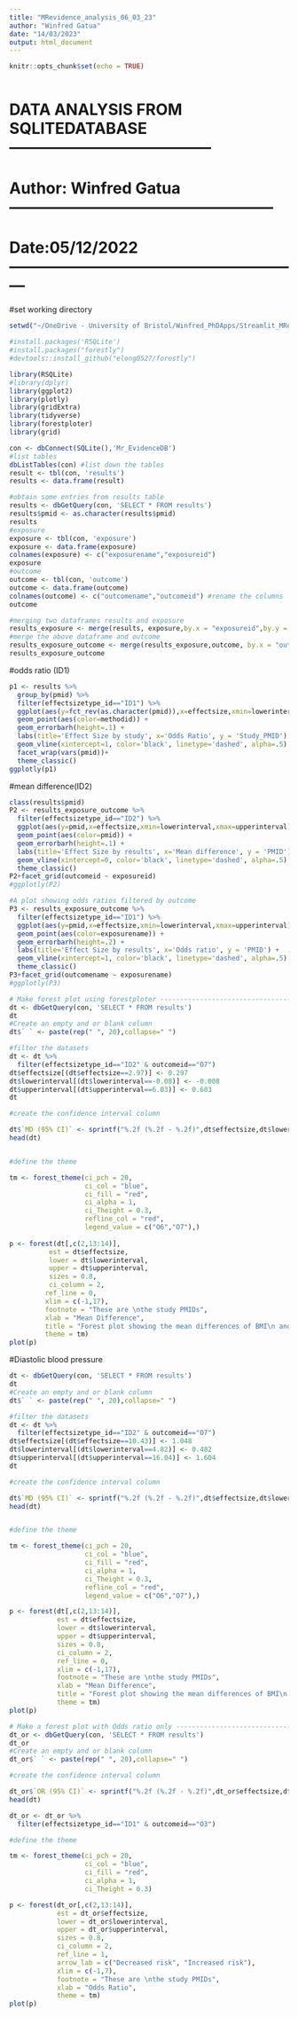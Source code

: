 ```yaml
---
title: "MRevidence_analysis_06_03_23"
author: "Winfred Gatua"
date: "14/03/2023"
output: html_document
---
```


```r
knitr::opts_chunk$set(echo = TRUE)
```


```r

```

# DATA ANALYSIS FROM SQLITEDATABASE ---------------------------------------
# Author: Winfred Gatua ---------------------------------------------------
# Date:05/12/2022 ---------------------------------------------------------
#set working directory

```r
setwd("~/OneDrive - University of Bristol/Winfred_PhDApps/Streamlit_MRevidenceentryapp/")
```

```r
#install.packages('RSQLite')
#install.packages("forestly")
#devtools::install_github("elong0527/forestly")

library(RSQLite)
#library(dplyr)
library(ggplot2)
library(plotly)
library(gridExtra)
library(tidyverse)
library(forestploter)
library(grid)
```

```r
con <- dbConnect(SQLite(),'Mr_EvidenceDB')
#list tables
dbListTables(con) #list down the tables
result <- tbl(con, 'results')
results <- data.frame(result)

#obtain some entries from results table
results <- dbGetQuery(con, 'SELECT * FROM results')
results$pmid <- as.character(results$pmid)
results
#exposure
exposure <- tbl(con, 'exposure')
exposure <- data.frame(exposure)
colnames(exposure) <- c("exposurename","exposureid")
exposure
#outcome
outcome <- tbl(con, 'outcome')
outcome <- data.frame(outcome)
colnames(outcome) <- c("outcomename","outcomeid") #rename the columns
outcome

#merging two dataframes results and exposure
results_exposure <- merge(results, exposure,by.x = "exposureid",by.y = "exposureid")
#merge the above dataframe and outcome
results_exposure_outcome <- merge(results_exposure,outcome, by.x = "outcomeid",by.y = "outcomeid")
results_exposure_outcome

```

#odds ratio (ID1)
```r
p1 <- results %>% 
  group_by(pmid) %>% 
  filter(effectsizetype_id=="ID1") %>% 
  ggplot(aes(y=fct_rev(as.character(pmid)),x=effectsize,xmin=lowerinterval,xmax=upperinterval)) +
  geom_point(aes(color=methodid)) +
  geom_errorbarh(height=.1) +
  labs(title='Effect Size by study', x='Odds Ratio', y = 'Study_PMID') +
  geom_vline(xintercept=1, color='black', linetype='dashed', alpha=.5) +
  facet_wrap(vars(pmid))+
  theme_classic()
ggplotly(p1)
```

#mean difference(ID2)
```r
class(results$pmid)
P2 <- results_exposure_outcome %>% 
  filter(effectsizetype_id=="ID2") %>% 
  ggplot(aes(y=pmid,x=effectsize,xmin=lowerinterval,xmax=upperinterval)) +
  geom_point(aes(color=pmid)) +
  geom_errorbarh(height=.1) +
  labs(title='Effect Size by results', x='Mean difference', y = 'PMID') +
  geom_vline(xintercept=0, color='black', linetype='dashed', alpha=.5) +
  theme_classic()
P2+facet_grid(outcomeid ~ exposureid)
#ggplotly(P2)
```
```r
#A plot showing odds ratios filtered by outcome
P3 <- results_exposure_outcome %>% 
  filter(effectsizetype_id=="ID1") %>% 
  ggplot(aes(y=pmid,x=effectsize,xmin=lowerinterval,xmax=upperinterval)) +
  geom_point(aes(color=exposurename)) +
  geom_errorbarh(height=.2) +
  labs(title='Effect Size by results', x='Odds ratio', y = 'PMID') +
  geom_vline(xintercept=1, color='black', linetype='dashed', alpha=.5) +
  theme_classic()
P3+facet_grid(outcomename ~ exposurename)
#ggplotly(P3)

```

```r
# Make forest plot using forestploter -------------------------------------
dt <- dbGetQuery(con, 'SELECT * FROM results')
dt
#Create an empty and or blank column
dt$` ` <- paste(rep(" ", 20),collapse=" ")

#filter the datasets
dt <- dt %>% 
  filter(effectsizetype_id=="ID2" & outcomeid=="O7") 
dt$effectsize[(dt$effectsize==2.97)] <- 0.297
dt$lowerinterval[(dt$lowerinterval==-0.08)] <- -0.008
dt$upperinterval[(dt$upperinterval==6.03)] <- 0.603
dt

#create the confidence interval column

dt$`MD (95% CI)` <- sprintf("%.2f (%.2f - %.2f)",dt$effectsize,dt$lowerinterval,dt$upperinterval)
head(dt)


#define the theme

tm <- forest_theme(ci_pch = 20,
                   ci_col = "blue",
                   ci_fill = "red",
                   ci_alpha = 1,
                   ci_Theight = 0.3,
                   refline_col = "red",
                   legend_value = c("O6","O7"),)
  
p <- forest(dt[,c(2,13:14)],
          est = dt$effectsize,
          lower = dt$lowerinterval,
          upper = dt$upperinterval,
          sizes = 0.8,
          ci_column = 2,
         ref_line = 0,
         xlim = c(-1,17),
         footnote = "These are \nthe study PMIDs",
         xlab = "Mean Difference",
         title = "Forest plot showing the mean differences of BMI\n and DBP",
         theme = tm)
plot(p)
```

#Diastolic blood pressure
```r
dt <- dbGetQuery(con, 'SELECT * FROM results')
dt
#Create an empty and or blank column
dt$` ` <- paste(rep(" ", 20),collapse=" ")

#filter the datasets
dt <- dt %>% 
  filter(effectsizetype_id=="ID2" & outcomeid=="O7") 
dt$effectsize[(dt$effectsize==10.43)] <- 1.048
dt$lowerinterval[(dt$lowerinterval==4.82)] <- 0.482
dt$upperinterval[(dt$upperinterval==16.04)] <- 1.604
dt

#create the confidence interval column

dt$`MD (95% CI)` <- sprintf("%.2f (%.2f - %.2f)",dt$effectsize,dt$lowerinterval,dt$upperinterval)
head(dt)


#define the theme

tm <- forest_theme(ci_pch = 20,
                   ci_col = "blue",
                   ci_fill = "red",
                   ci_alpha = 1,
                   ci_Theight = 0.3,
                   refline_col = "red",
                   legend_value = c("O6","O7"),)

p <- forest(dt[,c(2,13:14)],
            est = dt$effectsize,
            lower = dt$lowerinterval,
            upper = dt$upperinterval,
            sizes = 0.8,
            ci_column = 2,
            ref_line = 0,
            xlim = c(-1,17),
            footnote = "These are \nthe study PMIDs",
            xlab = "Mean Difference",
            title = "Forest plot showing the mean differences of BMI\n and SBP",
            theme = tm)
plot(p)
```
```r
# Make a forest plot with Odds ratio only ---------------------------------
dt_or <- dbGetQuery(con, 'SELECT * FROM results')
dt_or
#Create an empty and or blank column
dt_or$` ` <- paste(rep(" ", 20),collapse=" ")

#create the confidence interval column

dt_or$`OR (95% CI)` <- sprintf("%.2f (%.2f - %.2f)",dt_or$effectsize,dt_or$lowerinterval,dt_or$upperinterval)
head(dt)

dt_or <- dt_or %>% 
  filter(effectsizetype_id=="ID1" & outcomeid=="O3") 

#define the theme

tm <- forest_theme(ci_pch = 20,
                   ci_col = "blue",
                   ci_fill = "red",
                   ci_alpha = 1,
                   ci_Theight = 0.3)

p <- forest(dt_or[,c(2,13:14)],
            est = dt_or$effectsize,
            lower = dt_or$lowerinterval,
            upper = dt_or$upperinterval,
            sizes = 0.8,
            ci_column = 2,
            ref_line = 1,
            arrow_lab = c("Decreased risk", "Increased risk"),
            xlim = c(-1,7),
            footnote = "These are \nthe study PMIDs",
            xlab = "Odds Ratio",
            theme = tm)
plot(p)
```